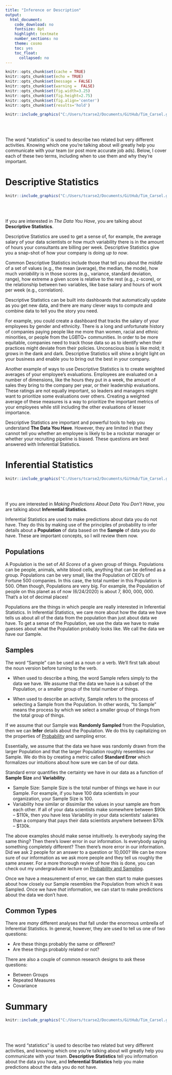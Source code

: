 ```yaml
---
title: "Inference or Description"
output:
  html_document:
    code_download: no
    fontsize: 8pt
    highlight: textmate
    number_sections: no
    theme: cosmo
    toc: yes
    toc_float:
      collapsed: no
---
```

```r
knitr::opts_chunk$set(cache = TRUE)
knitr::opts_chunk$set(echo = TRUE)
knitr::opts_chunk$set(message = FALSE)
knitr::opts_chunk$set(warning =  FALSE)
knitr::opts_chunk$set(fig.width=3.25)
knitr::opts_chunk$set(fig.height=2.75)
knitr::opts_chunk$set(fig.align='center') 
knitr::opts_chunk$set(results='hold') 
```

```r
knitr::include_graphics("C:/Users/tcarse2/Documents/GitHub/Tim_Carsel.github.io/numbers.jpg")
```
<br/><br/>

The word “statistics” is used to describe two related but very different activities. Knowing which one you’re talking about will greatly help you communicate with your team (or post more accurate job ads). Below, I cover each of these two terms, including when to use them and why they’re important. 

# Descriptive Statistics
```r
knitr::include_graphics("C:/Users/tcarse2/Documents/GitHub/Tim_Carsel.github.io/describe.jpg")
```
<br/><br/>


If you are interested in *The Data You Have*, you are talking about **Descriptive Statistics**. 

Descriptive Statistics are used to get a sense of, for example, the average salary of your data scientists or how much variability there is in the amount of hours your consultants are billing per week. Descriptive Statistics give you a snap-shot of how your company is doing *up to now*.

Common Descriptive Statistics include those that tell you about the *middle* of a set of values (e.g., the mean (average), the median, the mode), how much *variability* is in those scores (e.g., variance, standard deviation, range), how extreme a given score is relative to the rest (e.g., z-score), or the relationship between two variables, like base salary and hours of work per week (e.g., correlation). 

Descriptive Statistics can be built into dashboards that automatically update as you get new data, and there are many clever ways to compute and combine data to tell you the story you need. 

For example, you could create a dashboard that tracks the salary of your employees by gender and ethnicity. There is a long and unfortunate history of companies paying people like me more than women, racial and ethnic minorities, or people from the LGBTQ+ communities. In order to be more equitable, companies need to track those data so as to identify when their practices might deviate from their policies. Unconscious bias is like mold; it grows in the dank and dark. Descriptive Statistics will shine a bright light on your business and enable you to bring out the best in your company.

Another example of ways to use Descriptive Statistics is to create weighted averages of your employee’s evaluations. Employees are evaluated on a number of dimensions, like the hours they put in a week, the amount of sales they bring to the company per year, or their leadership evaluations. These ratings are not equally important, so leaders and managers might want to prioritize some evaluations over others. Creating a weighted average of these measures is a way to prioritize the important metrics of your employees while still including the other evaluations of lesser importance.

Descriptive Statistics are important and powerful tools to help you understand **The Data You Have**. However, they are limited in that they cannot tell you whether an employee is likely to be a rockstar manager or whether your recruiting pipeline is biased. These questions are best answered with Inferential Statistics.

# Inferential Statistics
```r
knitr::include_graphics("C:/Users/tcarse2/Documents/GitHub/Tim_Carsel.github.io/predict.jpg")
```
<br/><br/>


If you are interested in *Making Predictions About Data You Don’t Have*, you are talking about **Inferential Statistics**.

Inferential Statistics are used to make predictions about data you do not have. They do this by making use of the principles of probability to infer details about a **Population** of data based on the **Sample** of data you do have. These are important concepts, so I will review them now.

## Populations
A Population is the set of *All Scores* of a given group of things. Populations can be people, animals, white blood cells, anything that can be defined as a group. Populations can be very small, like the Population of CEO’s of Fortune 500 companies. In this case, the total number in this Population is 500. Often though, Populations are very big. For example, the Population of people on this planet as of now (6/24/2020) is about 7, 800, 000, 000. That’s a lot of decimal places!

Populations are the things in which people are really interested in Inferential Statistics. In Inferential Statistics, we care more about how the data we have tells us about all of the data from the population than just about data we have. To get a sense of the Population, we use the data we have to make guesses about what the Population probably looks like. We call the data we have our Sample.

## Samples
The word “Sample” can be used as a noun or a verb. We’ll first talk about the noun version before turning to the verb.

-	When used to describe a thing, the word Sample refers simply to the data we have. We assume that the data we have is a subset of the Population, or a smaller group of the total number of things.

-	When used to describe an activity, Sample refers to the process of selecting a Sample from the Population. In other words, “to Sample” means the process by which we select a smaller group of things from the total group of things. 

If we assume that our Sample was **Randomly Sampled** from the Population, then we can **Infer** details about the Population. We do this by capitalizing on the properties of [Probability](http://timcarsel.com/prob.html) and sampling error. 

Essentially, we assume that the data we have was randomly drawn from the larger Population and that the larger Population roughly resembles our Sample. We do this by creating a metric called **Standard Error** which formalizes our intuitions about how sure we can be of our data.

Standard error quantifies the certainty we have in our data as a function of **Sample Size** and **Variability**.

-	Sample Size: Sample Size is the total number of things we have in our Sample. For example, if you have 100 data scientists in your organization, your Sample Size is 100.
-	Variability how similar or dissimilar the values in your sample are from each other. If all of your data scientists make somewhere between $90k -- $110k, then you have less Variability in your data scientists’ salaries than a company that pays their data scientists anywhere between $70k -- $130k.

The above examples should make sense intuitively. Is everybody saying the same thing? Then there’s lower error in our information. Is everybody saying something completely different? Then there’s more error in our information. Did we ask 2 people for an answer to a question or 10,000? We can be more sure of our information as we ask more people and they tell us roughly the same answer. For a more thorough review of how this is done, you can check out my undergraduate lecture on [Probability and Sampling](https://osf.io/9bd5v/).

Once we have a measurement of error, we can then start to make guesses about how closely our Sample resembles the Population from which it was Sampled. Once we have *that* information, we can start to make predictions about the data we don’t have.

## Common Types
There are *many* different analyses that fall under the enormous umbrella of Inferential Statistics. In general, however, they are used to tell us one of two questions:

-	Are these things probably the same or different?
-	Are these things probably related or not?

There are also a couple of common research designs to ask these questions:

-	Between Groups
-	Repeated Measures
-	Covariance

# Summary
```r
knitr::include_graphics("C:/Users/tcarse2/Documents/GitHub/Tim_Carsel.github.io/summary.jpg")
```
<br/><br/>


The word “statistics” is used to describe two related but very different activities, and knowing which one you’re talking about will greatly help you communicate with your team. **Descriptive Statistics** tell you information about the data you have, and **Inferential Statistics** help you make predictions about the data you do not have. 

